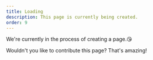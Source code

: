 ```yaml
---
title: Loading
description: This page is currently being created.
order: 9
---
```


We're currently in the process of creating a page.😘

Wouldn't you like to contribute this page? That's amazing!
